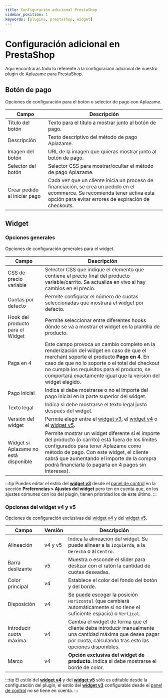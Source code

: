 ```yaml
---
title: Configuración adicional PrestaShop
sidebar_position: 1
keywords: [plugins, prestashop, widget]
---
```

# Configuración adicional en PrestaShop
Aquí encontrarás todo lo referente a la configuración adicional de nuestro plugin de Aplazame para PrestaShop.

## Botón de pago
Opciones de configuración para el botón o selector de pago con Aplazame.

Campo | Descripción
----- | -----------
Título del botón | Texto para el título a mostrar junto al botón de pago.
Descripción | Texto descriptivo del método de pago Aplazame.
Imagen del botón | URL de la imagen que quieras mostrar junto al botón de pago.
Selector del botón | Selector CSS para mostrar/ocultar el método de pago Aplazame.
Crear pedido al iniciar pago | Cada vez que un cliente inicia un proceso de financiación, se crea un pedido en el ecommerce. Se recomienda tener activa esta opción para evitar errores de expiración de checkouts.

## Widget
### Opciones generales
Opciones de configuración generales para el widget.

Campo | Descripción
----- | -----------
CSS de precio variable | Selector CSS que indique el elemento que contiene el precio final del producto variable/carrito. Se actualiza en vivo si hay cambios en el precio.
Cuotas por defecto | Permite configurar el número de cuotas seleccionadas que mostrará el widget por defecto.
Hook del producto para el Widget | Permite seleccionar entre diferentes hooks dónde se va a mostrar el widget en la plantilla de producto.
Paga en 4 | Este campo provoca un cambio completo en la renderización del widget en caso de que el merchant soporte el producto **Pago en 4**. En caso de que no lo soporte o el total del checkout no cumpla los requisitos para el producto, se comportará exactamente igual que la versión del widget elegido.
Pago inicial | Indica si debe mostrarse o no el importe del pago inicial en la parte superior del widget.
Texto legal | Indica si debe mostrarse el texto legal justo después del widget.
Versión del widget | Permite elegir entre el [widget v3](../../../api/widget/installment-payment#simulación), el [widget v4](../../../api/widget/widget-v4) o el [widget v5](../../../api/widget/widget-v5).
Widget si Aplazame no está disponible | Permite mostrar un widget diferente si el importe del producto (o carrito) está fuera de los límites configurados para tener Aplazame como método de pago. Con este widget, el cliente sabrá que aumentando el importe de la compra podrá financiarla (o pagarla en 4 pagos sin intereses).
:::tip
  Puedes editar el estilo del [**widget v3**](../../../api/widget/installment-payment#simulación) desde el [panel de control](https://vendors.aplazame.com/) en la sección **Preferencias > Ajustes del widget** pero ten en cuenta que, en los ajustes comunes con los del plugin, tienen prioridad los de este último.
:::

### Opciones del widget v4 y v5
Opciones de configuración exclusivas del [widget v4](../../../api/widget/widget-v4) y del [widget v5](../../../api/widget/widget-v5).

Campo | Versión | Descripción
----- | ------- | -----------
Alineación | v4 y v5 | Indica la alineación del widget. Se puede alinear a la `Izquierda`, a la `Derecha` o al `Centro`.
Barra deslizante | v5 | Muestra o esconde el slider para deslizar con el ratón la cantidad de cuotas deseadas.
Color principal | v4 | Establece el color del fondo del botón y del borde.
Disposición | v4 | Se puede escoger la posición `Horizontal` (que cambiará automáticamente si no tiene el suficiente espacio) o `Vertical`.
Introducir cuota máxima | v4 | Cambia el widget de forma que el cliente deba introducir manualmente una cantidad máxima que desea pagar por cuota, calculando tras esto las opciones disponibles.
Marco | v4 | **Opción exclusiva del widget de producto.** Indica si debe mostrarse el borde de color.
:::tip
  El estilo del [**widget v4**](../../../api/widget/widget-v4) y del [**widget v5**](../../../api/widget/widget-v5) sólo es editable desde la configuración del plugin, el estilo del [**widget v3**](../../../api/widget/installment-payment#simulación) configurable desde el [panel de control](https://vendors.aplazame.com/) no se tiene en cuenta.
:::
